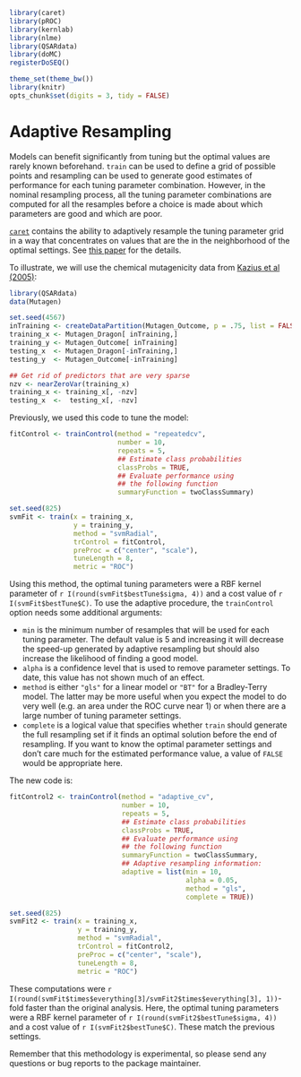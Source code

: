 ```r
library(caret)
library(pROC)
library(kernlab)
library(nlme)
library(QSARdata)
library(doMC)
registerDoSEQ()

theme_set(theme_bw())
library(knitr)
opts_chunk$set(digits = 3, tidy = FALSE)

```
# Adaptive Resampling

Models can benefit significantly from tuning but the optimal values are rarely known beforehand. `train` can be used to define a grid of possible points and resampling can be used to generate good estimates of performance for each tuning parameter combination. However, in the nominal resampling process, all the tuning parameter combinations are computed for all the resamples before a choice is made about which parameters are good and which are poor.

[`caret`](http://cran.r-project.org/web/packages/caret/index.html) contains the ability to adaptively resample the tuning parameter grid in a way that concentrates on values that are the in the neighborhood of the optimal settings. See [this paper](http://arxiv.org/abs/1405.6974) for the details.

To illustrate, we will use the chemical mutagenicity data from [Kazius et al (2005)](http://pubs.acs.org/doi/abs/10.1021/jm040835a):

```r
library(QSARdata)
data(Mutagen)

set.seed(4567)
inTraining <- createDataPartition(Mutagen_Outcome, p = .75, list = FALSE)
training_x <- Mutagen_Dragon[ inTraining,]
training_y <- Mutagen_Outcome[ inTraining]
testing_x  <- Mutagen_Dragon[-inTraining,]
testing_y  <- Mutagen_Outcome[-inTraining]

## Get rid of predictors that are very sparse
nzv <- nearZeroVar(training_x)
training_x <- training_x[, -nzv]
testing_x  <-  testing_x[, -nzv]
```

Previously, we used this code to tune the model:

```r
fitControl <- trainControl(method = "repeatedcv",
                           number = 10,
                           repeats = 5,
                           ## Estimate class probabilities
                           classProbs = TRUE,
                           ## Evaluate performance using 
                           ## the following function
                           summaryFunction = twoClassSummary)

set.seed(825)
svmFit <- train(x = training_x,
                y = training_y, 
                method = "svmRadial", 
                trControl = fitControl, 
                preProc = c("center", "scale"),
                tuneLength = 8,
                metric = "ROC")
```

Using this method, the optimal tuning parameters were a RBF kernel parameter of `r I(round(svmFit$bestTune$sigma, 4))` and a cost value of `r I(svmFit$bestTune$C)`. To use the adaptive procedure, the `trainControl` option needs some additional arguments:

 - `min` is the minimum number of resamples that will be used for each tuning parameter. The default value is 5 and increasing it will decrease the speed-up generated by adaptive resampling but should also increase the likelihood of finding a good model.
 - `alpha` is a confidence level that is used to remove parameter settings. To date, this value has not shown much of an effect.
 - `method` is either `"gls"` for a linear model or `"BT"` for a Bradley-Terry model. The latter may be more useful when you expect the model to do very well (e.g. an area under the ROC curve near 1) or when there are a large number of tuning parameter settings.
 - `complete` is a logical value that specifies whether `train` should generate the full resampling set if it finds an optimal solution before the end of resampling. If you want to know the optimal parameter settings and don't care much for the estimated performance value, a value of `FALSE` would be appropriate here.

The new code is:

```r
fitControl2 <- trainControl(method = "adaptive_cv",
                            number = 10,
                            repeats = 5,
                            ## Estimate class probabilities
                            classProbs = TRUE,
                            ## Evaluate performance using 
                            ## the following function
                            summaryFunction = twoClassSummary,
                            ## Adaptive resampling information:
                            adaptive = list(min = 10, 
                                            alpha = 0.05, 
                                            method = "gls",
                                            complete = TRUE))

set.seed(825)
svmFit2 <- train(x = training_x,
                 y = training_y,  
                 method = "svmRadial", 
                 trControl = fitControl2, 
                 preProc = c("center", "scale"),
                 tuneLength = 8,
                 metric = "ROC")
```

These computations were `r I(round(svmFit$times$everything[3]/svmFit2$times$everything[3], 1))`-fold faster than the original analysis. Here, the optimal tuning parameters were a RBF kernel parameter of `r I(round(svmFit2$bestTune$sigma, 4))` and a cost value of `r I(svmFit2$bestTune$C)`. These match the previous settings.

Remember that this methodology is experimental, so please send any questions or bug reports to the package maintainer.
